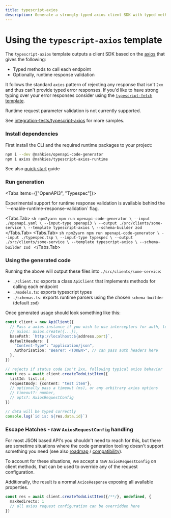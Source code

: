 ```yaml
---
title: typescript-axios
description: Generate a strongly-typed axios client SDK with typed methods for each endpoint and optional runtime response validation for your OpenAPI or TypeSpec definitions.
---
```



# Using the `typescript-axios` template

The `typescript-axios` template outputs a client SDK based on the [axios](https://www.npmjs.com/package/axios) that gives the following:

- Typed methods to call each endpoint
- Optionally, runtime response validation

It follows the standard `axios` pattern of rejecting any response that isn't `2xx` and thus can't provide typed
error responses. If you'd like to have strong typing over your error responses consider using the [`typescript-fetch` template](./typescript-fetch).

Runtime request parameter validation is not currently supported.

See [integration-tests/typescript-axios](https://github.com/mnahkies/openapi-code-generator/tree/main/integration-tests/typescript-axios) for more samples.

### Install dependencies
First install the CLI and the required runtime packages to your project:
```sh npm2yarn
npm i --dev @nahkies/openapi-code-generator
npm i axios @nahkies/typescript-axios-runtime
```

See also [quick start](../../getting-started/quick-start) guide

### Run generation
<Tabs items={["OpenAPI3", "Typespec"]}>

  <Callout emoji="💡">
    Experimental support for runtime response validation is available behind the `--enable-runtime-response-validation`
    flag.
  </Callout>

  <Tabs.Tab>
    ```sh npm2yarn
    npm run openapi-code-generator \
      --input ./openapi.yaml \
      --input-type openapi3 \
      --output ./src/clients/some-service \
      --template typescript-axios \
      --schema-builder zod
    ```
  </Tabs.Tab>
  <Tabs.Tab>
    ```sh npm2yarn
    npm run openapi-code-generator \
      --input ./typespec.tsp \
      --input-type typespec \
      --output ./src/clients/some-service \
      --template typescript-axios \
      --schema-builder zod
    ```
  </Tabs.Tab>
</Tabs>


### Using the generated code
Running the above will output these files into `./src/clients/some-service`:

- `./client.ts`: exports a class `ApiClient` that implements methods for calling each endpoint
- `./models.ts`: exports typescript types
- `./schemas.ts`: exports runtime parsers using the chosen `schema-builder` (default `zod`)

Once generated usage should look something like this:

```typescript
const client = new ApiClient({
  // Pass a axios instance if you wish to use interceptors for auth, logging, etc
  // axios: axios.create({...}),
  basePath: `http://localhost:${address.port}`,
  defaultHeaders: {
    "Content-Type": "application/json",
    Authorisation: "Bearer: <TOKEN>", // can pass auth headers here
  },
})

// rejects if status code isn't 2xx, following typical axios behavior
const res = await client.createTodoListItem({
  listId: list.id,
  requestBody: {content: "test item"},
  // optionally pass a timeout (ms), or any arbitrary axios options
  // timeout?: number,
  // opts?: AxiosRequestConfig
})

// data will be typed correctly
console.log(`id is: ${res.data.id}`)
```

### Escape Hatches - raw `AxiosRequestConfig` handling
For most JSON based API's you shouldn't need to reach for this, but there are sometime situations where the
code generation tooling doesn't support something you need (see also [roadmap](/overview/roadmap) / [compatibility](/overview/compatibility)).

To account for these situations, we accept a raw `AxiosRequestConfig` on client methods, that can be used
to override any of the request configuration.

Additionally, the result is a normal `AxiosResponse` exposing all available properties.

```typescript
const res = await client.createTodoListItem({/**/}, undefined, {
  maxRedirects: 1
  // all axios request configuration can be overridden here
})
```
